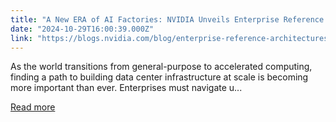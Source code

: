 ```yaml
---
title: "A New ERA of AI Factories: NVIDIA Unveils Enterprise Reference Architectures"
date: "2024-10-29T16:00:39.000Z"
link: "https://blogs.nvidia.com/blog/enterprise-reference-architectures/"
---
```


As the world transitions from general-purpose to accelerated computing, finding a path to building data center infrastructure at scale is becoming more important than ever. Enterprises must navigate u...

[Read more](https://blogs.nvidia.com/blog/enterprise-reference-architectures/)
